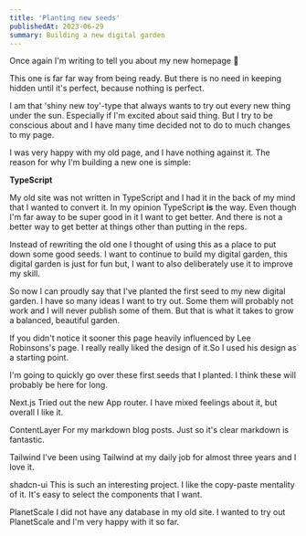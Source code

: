 ```yaml
---
title: 'Planting new seeds'
publishedAt: 2023-06-29
summary: Building a new digital garden
---
```


Once again I'm writing to tell you about my new homepage 😬

This one is far far way from being ready. But there is no need in keeping hidden until it's perfect, because nothing is perfect.

I am that 'shiny new toy'-type that always wants to try out every new thing under the sun.
Especially if I'm excited about said thing. But I try to be conscious about and I have many time decided not to do to much changes to my page.

I was very happy with my old page, and I have nothing against it. The reason for why I'm building a new one is simple:

**TypeScript**

My old site was not written in TypeScript and I had it in the back of my mind that I wanted to convert it.
In my opinion TypeScript **is** the way. Even though I'm far away to be super good in it I want to get better.
And there is not a better way to get better at things other than putting in the reps.

Instead of rewriting the old one I thought of using this as a place to put down some good seeds.
I want to continue to build my digital garden, this digital garden is just for fun but, I want to also deliberately use it to improve my skill.

So now I can proudly say that I've planted the first seed to my new digital garden. I have so many ideas I want to try out. Some them will probably
not work and I will never publish some of them. But that is what it takes to grow a balanced, beautiful garden.

If you didn't notice it sooner this page heavily influenced by Lee Robinsons's page.
I really really liked the design of it.So I used his design as a starting point.

I'm going to quickly go over these first seeds that I planted. I think these will probably be here for long.

Next.js
Tried out the new App router.
I have mixed feelings about it, but overall I like it.

ContentLayer
For my markdown blog posts.
Just so it's clear markdown is fantastic.

Tailwind
I've been using Tailwind at my daily job for almost three years and I love it.

shadcn-ui
This is such an interesting project.
I like the copy-paste mentality of it. It's easy to select the components that I want.

PlanetScale
I did not have any database in my old site. I wanted to try out PlanetScale and I'm very happy with it so far.

